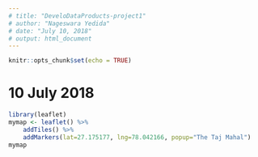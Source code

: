 ```yaml
---
# title: "DeveloDataProducts-project1"
# author: "Nageswara Yedida"
# date: "July 10, 2018"
# output: html_document
---
```


```r
knitr::opts_chunk$set(echo = TRUE)
```

# 10 July 2018
```r
library(leaflet)
mymap <- leaflet() %>%
    addTiles() %>%
    addMarkers(lat=27.175177, lng=78.042166, popup="The Taj Mahal")
mymap
```